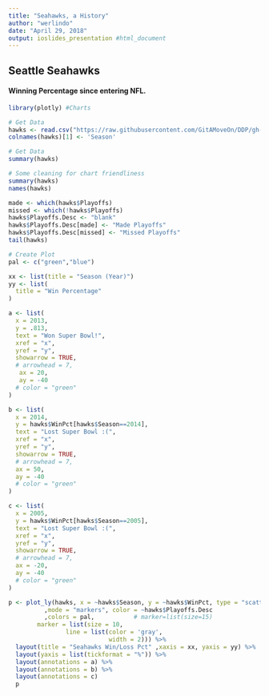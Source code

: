 ---
title: "Seahawks, a History"
author: "werlindo"
date: "April 29, 2018"
output: ioslides_presentation #html_document
---

## Seattle Seahawks
#### Winning Percentage since entering NFL.
```{r, echo=FALSE, warning=FALSE, message=FALSE, eval=TRUE,results="hide"}
library(plotly) #Charts

# Get Data
hawks <- read.csv("https://raw.githubusercontent.com/GitAMoveOn/DDP/gh-pages/seahawks.csv")
colnames(hawks)[1] <- 'Season'

# Get Data
summary(hawks)

# Some cleaning for chart friendliness
summary(hawks)
names(hawks)

made <- which(hawks$Playoffs)
missed <- which(!hawks$Playoffs)
hawks$Playoffs.Desc <- "blank"
hawks$Playoffs.Desc[made] <- "Made Playoffs"
hawks$Playoffs.Desc[missed] <- "Missed Playoffs"
tail(hawks)
```

```{r, echo=FALSE, warning=FALSE, message=FALSE, eval=TRUE}
# Create Plot
pal <- c("green","blue")

xx <- list(title = "Season (Year)")
yy <- list(
  title = "Win Percentage"
)

a <- list(
  x = 2013,
  y = .813,
  text = "Won Super Bowl!",
  xref = "x",
  yref = "y",
  showarrow = TRUE,
  # arrowhead = 7,
   ax = 20,
   ay = -40
  # color = "green"
)

b <- list(
  x = 2014,
  y = hawks$WinPct[hawks$Season==2014],
  text = "Lost Super Bowl :(",
  xref = "x",
  yref = "y",
  showarrow = TRUE,
  # arrowhead = 7,
  ax = 50,
  ay = -40
  # color = "green"
)

c <- list(
  x = 2005,
  y = hawks$WinPct[hawks$Season==2005],
  text = "Lost Super Bowl :(",
  xref = "x",
  yref = "y",
  showarrow = TRUE,
  # arrowhead = 7,
  ax = -20,
  ay = -40
  # color = "green"
)

p <- plot_ly(hawks, x = ~hawks$Season, y = ~hawks$WinPct, type = "scatter"
          ,mode = "markers", color = ~hawks$Playoffs.Desc
          ,colors = pal,           # marker=list(size=15)
        marker = list(size = 10,
                line = list(color = 'gray',
                            width = 2))) %>%
  layout(title = "Seahawks Win/Loss Pct" ,xaxis = xx, yaxis = yy) %>%
  layout(yaxis = list(tickformat = "%")) %>%
  layout(annotations = a) %>%
  layout(annotations = b) %>%
  layout(annotations = c)
  p

```
